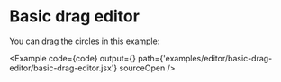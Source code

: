 
# Basic drag editor

You can drag the circles in this example:

<Example
  code={code}
  output={<Graph />}
  path={'examples/editor/basic-drag-editor/basic-drag-editor.jsx'}
  sourceOpen
/>
